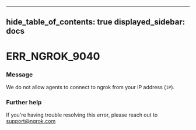 

---
hide_table_of_contents: true
displayed_sidebar: docs
---


# ERR_NGROK_9040

### Message
We do not allow agents to connect to ngrok from your IP address (`IP`).

<ErrorDetails />



### Further help
If you're having trouble resolving this error, please reach out to [support@ngrok.com](mailto:support@ngrok.com?subject=Help%20with%20ERR_NGROK_9040)

